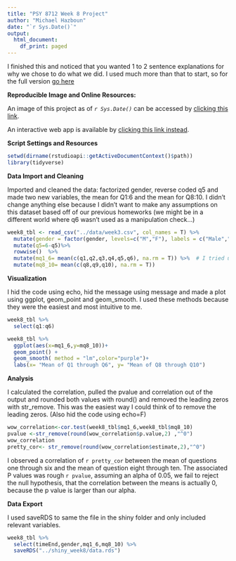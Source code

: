 ```yaml
---
title: "PSY 8712 Week 8 Project"
author: "Michael Hazboun"
date: "`r Sys.Date()`"
output: 
  html_document:
    df_print: paged
---
```


I finished this and noticed that you wanted 1 to 2 sentence explanations for why we chose to do what we did. I used much more than that to start, so for the full version [go here](https://docs.google.com/document/d/1hO2VGmAc63v3pOvx9EORhB7ONFAcy36gHcczCAgYwTc/edit?usp=sharing)

**Reproducible Image and Online Resources:**

An image of this project as of *`r Sys.Date()`* can be accessed by [clicking this link](https://notebooks.gesis.org/binder/jupyter/user/michaelhazboun-psy8712-week8-7ixv3oe7/rstudio/). 

An interactive web app is available by [clicking this link instead](https://michaelhazboun.shinyapps.io/shiny_week8/). 

**Script Settings and Resources**

```r
setwd(dirname(rstudioapi::getActiveDocumentContext()$path))
library(tidyverse)

```

**Data Import and Cleaning**

Imported and cleaned the data: factorized gender, reverse coded q5 and made two new variables, the mean for Q1:6 and the mean for Q8:10. I didn't change anything else because I didn't want to make any assumptions on this dataset based off of our previous homeworks (we might be in a different world where q6 wasn't used as a manipulation check...)
```r
week8_tbl <- read_csv("../data/week3.csv", col_names = T) %>%
  mutate(gender = factor(gender, levels=c("M","F"), labels = c("Male","Female"))) %>%
  mutate(q5=6-q5)%>%
  rowwise()  %>%
  mutate(mq1_6= mean(c(q1,q2,q3,q4,q5,q6), na.rm = T)) %>%  # I tried using q1:q6, but when I was checking the responses, it wasn't right, it was giving me different answers for each line, but not the right one..
  mutate(mq8_10= mean(c(q8,q9,q10), na.rm = T))

```

**Visualization**

I hid the code using echo, hid the message using message and made a plot using ggplot, geom_point and geom_smooth. I used these methods because they were the easiest and most intuitive to me. 
```r
week8_tbl %>%
  select(q1:q6)

week8_tbl %>%
  ggplot(aes(x=mq1_6,y=mq8_10))+
  geom_point() +
  geom_smooth( method = "lm",color="purple")+
  labs(x= "Mean of Q1 through Q6", y= "Mean of Q8 through Q10")

```

**Analysis**

I calculated the correlation, pulled the pvalue and correlation out of the output and rounded both values with round() and removed the leading zeros with str_remove. This was the easiest way I could think of to remove the leading zeros. (Also hid the code using echo=F)
```r
wow_correlation<-cor.test(week8_tbl$mq1_6,week8_tbl$mq8_10)
pvalue <-str_remove(round(wow_correlation$p.value,2) ,"^0")
wow_correlation
pretty_cor<- str_remove(round(wow_correlation$estimate,2),"^0")
```

I observed a correlation of `r pretty_cor` between the mean of questions one through six and the mean of question eight through  ten. The associated P values was rough `r pvalue`, assuming an alpha of 0.05, we fail to reject the null hypothesis, that the correlation between the means is actually 0, because the p value is larger than our alpha.

**Data Export**

I used saveRDS to same the file in the shiny folder and only included relevant variables.
```r
week8_tbl %>%
  select(timeEnd,gender,mq1_6,mq8_10) %>%
  saveRDS("../shiny_week8/data.rds")
```